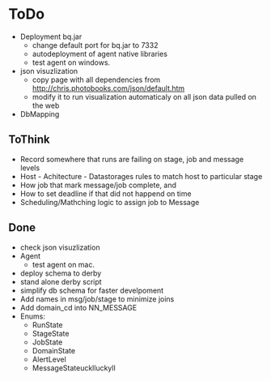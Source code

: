 = ToDo =
* Deployment bq.jar
** change default port for bq.jar to 7332
** autodeployment of agent native libraries
** test agent on windows.
* json visuzlization 
** copy page with all dependencies from http://chris.photobooks.com/json/default.htm
** modify it to run visualization automaticaly on all json data pulled on the web
* DbMapping

== ToThink ==

* Record somewhere that runs are failing on stage, job and message levels
* Host - Achitecture - Datastorages rules to match host to particular stage
* How job that mark message/job complete, and 
* How to set deadline if that did not happend on time
* Scheduling/Mathching logic to assign job to Message

== Done ==
* check json visuzlization 
* Agent
** test agent on mac.
* deploy schema to derby
* stand alone derby script
* simplify db schema for faster develpoment
* Add names in msg/job/stage to minimize joins
* Add domain_cd into NN_MESSAGE
* Enums: 
** RunState 
** StageState
** JobState
** DomainState
** AlertLevel
** MessageStateucklluckyll
